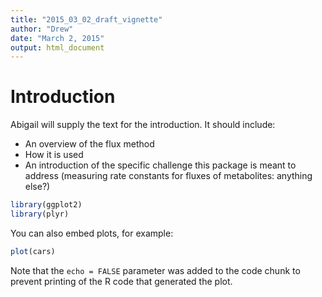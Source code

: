 ```yaml
---
title: "2015_03_02_draft_vignette"
author: "Drew"
date: "March 2, 2015"
output: html_document
---
```


# Introduction

Abigail will supply the text for the introduction. It should include:

* An overview of the flux method
* How it is used
* An introduction of the specific challenge this package is meant to address (measuring rate constants for fluxes of metabolites: anything else?)


```r
library(ggplot2)
library(plyr)

```

You can also embed plots, for example:

```r
plot(cars)
```

Note that the `echo = FALSE` parameter was added to the code chunk to prevent printing of the R code that generated the plot.
